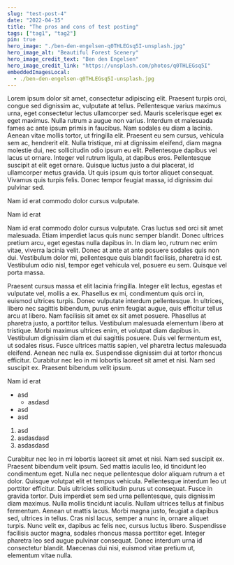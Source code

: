 ```yaml
---
slug: "test-post-4"
date: "2022-04-15"
title: "The pros and cons of test posting"
tags: ["tag1", "tag2"]
pin: true
hero_image: "./ben-den-engelsen-q0THLEGsq5I-unsplash.jpg"
hero_image_alt: "Beautiful Forest Scenery"
hero_image_credit_text: "Ben den Engelsen"
hero_image_credit_link: "https://unsplash.com/photos/q0THLEGsq5I"
embeddedImagesLocal:
  - ./ben-den-engelsen-q0THLEGsq5I-unsplash.jpg
---
```



<WrapperBlock>
<StartBlock>
  Lorem ipsum dolor sit amet, consectetur adipiscing elit. Praesent turpis orci, congue sed dignissim ac, vulputate at
  tellus. Pellentesque varius maximus urna, eget consectetur lectus ullamcorper sed. Mauris scelerisque eget ex eget
  maximus. Nulla rutrum a augue non varius. Interdum et malesuada fames ac ante ipsum primis in faucibus. Nam sodales
  eu diam a lacinia. Aenean vitae mollis tortor, ut fringilla elit. Praesent eu sem cursus, vehicula sem ac, hendrerit
  elit. Nulla tristique, mi at dignissim eleifend, diam magna molestie dui, nec sollicitudin odio ipsum eu elit.
  Pellentesque dapibus vel lacus ut ornare. Integer vel rutrum ligula, at dapibus eros. Pellentesque suscipit at elit
  eget ornare. Quisque luctus justo a dui placerat, id ullamcorper metus gravida. Ut quis ipsum quis tortor aliquet
  consequat. Vivamus quis turpis felis. Donec tempor feugiat massa, id dignissim dui pulvinar sed.
</StartBlock>

<div>
  <GatsbyImage alt="green doggo" image={getImage(props.localImages[0])} />
  <PhotoMeta alt="Kuvan testiteksti" credit="Juho Pekkala" />
</div>

<HighlightBlock>Nam id erat commodo dolor cursus vulputate.</HighlightBlock>

<ContentBlock>
  <ContentHeading>Nam id erat</ContentHeading>
  <p>
    <span className="font-semibold">Nam id erat</span> commodo dolor cursus vulputate. Cras luctus sed orci sit amet
    malesuada. Etiam imperdiet lacus quis nunc semper blandit. Donec ultrices pretium arcu, eget egestas nulla dapibus
    in. In diam leo, rutrum nec enim vitae, viverra lacinia velit. Donec at ante at ante posuere sodales quis non dui.
    Vestibulum dolor mi, pellentesque quis blandit facilisis, pharetra id est. Vestibulum odio nisl, tempor eget
    vehicula vel, posuere eu sem. Quisque vel porta massa.
  </p>
</ContentBlock>

<ContentBlock>
  Praesent cursus massa et elit lacinia fringilla. Integer elit lectus, egestas et vulputate vel, mollis a ex.
  Phasellus ex mi, condimentum quis orci in, euismod ultrices turpis. Donec vulputate interdum pellentesque. In
  ultrices, libero nec sagittis bibendum, purus enim feugiat augue, quis efficitur tellus arcu at libero. Nam facilisis
  sit amet ex sit amet posuere. Phasellus at pharetra justo, a porttitor tellus. Vestibulum malesuada elementum libero
  at tristique. Morbi maximus ultrices enim, et volutpat diam dapibus in. Vestibulum dignissim diam et dui sagittis
  posuere. Duis vel fermentum est, ut sodales risus. Fusce ultrices mattis sapien, vel pharetra lectus malesuada
  eleifend. Aenean nec nulla ex. Suspendisse dignissim dui at tortor rhoncus efficitur.
</ContentBlock>

<QuoteBlock>
  Curabitur nec leo in mi lobortis laoreet sit amet et nisi. Nam sed suscipit ex. Praesent bibendum velit ipsum.
</QuoteBlock>

<ContentHeading>Nam id erat</ContentHeading>

- asd
  - asdasd
- asd
- asd

1. asd
2. asdasdasd
3. asdasdasd

<ContentBlock>
  Curabitur nec leo in mi lobortis laoreet sit amet et nisi. Nam sed suscipit ex. Praesent bibendum velit ipsum. Sed
  mattis iaculis leo, id tincidunt leo condimentum eget. Nulla nec neque pellentesque dolor aliquam rutrum a et dolor.
  Quisque volutpat elit et tempus vehicula. Pellentesque interdum leo ut porttitor efficitur. Duis ultricies
  sollicitudin purus ut consequat.
</ContentBlock>

<ContentBlock>
  Fusce in gravida tortor. Duis imperdiet sem sed urna pellentesque, quis dignissim diam maximus. Nulla mollis
  tincidunt iaculis. Nullam ultrices tellus at finibus fermentum. Aenean ut mattis lacus. Morbi magna justo, feugiat a
  dapibus sed, ultrices in tellus. Cras nisl lacus, semper a nunc in, ornare aliquet turpis. Nunc velit ex, dapibus ac
  felis nec, cursus luctus libero. Suspendisse facilisis auctor magna, sodales rhoncus massa porttitor eget. Integer
  pharetra leo sed augue pulvinar consequat. Donec interdum urna id consectetur blandit. Maecenas dui nisi, euismod
  vitae pretium ut, elementum vitae nulla.
</ContentBlock>

</WrapperBlock>
